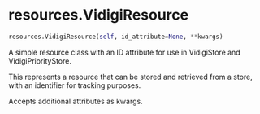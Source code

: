 # resources.VidigiResource { #vidigi.resources.VidigiResource }

```python
resources.VidigiResource(self, id_attribute=None, **kwargs)
```

A simple resource class with an ID attribute for use in VidigiStore and VidigiPriorityStore.

This represents a resource that can be stored and retrieved from a store,
with an identifier for tracking purposes.

Accepts additional attributes as kwargs.